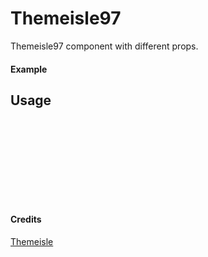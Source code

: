 
<Meta of={Themeisle97} title="Themeisle/Themeisle97" />

# Themeisle97

Themeisle97 component with different props.

#### Example

<Canvas of={Themeisle97.Primary} />

## Usage

```ts
import { Themeisle97 } from "yadl-ui";

const Example = () => {
  return (
      <Themeisle97 />
  );
};

export default Example;
```

#### Credits
[Themeisle](https://themeisle.com/illustrations/)
